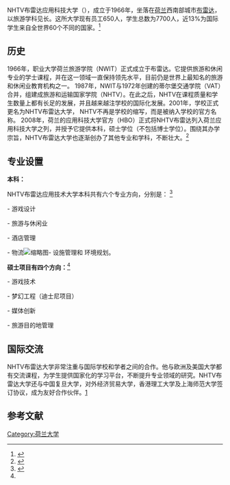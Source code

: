 {{copyedit|time=2016-09-08T15:31:38+00:00}}
{{coord|51|33|46|N|05|02|31|E|type:edu|display=title}}
{{University|name=NHTV布雷达应用技术大学|native_name=NHTV Breda University of Applied Sciences|latin_name=|image=[[File:NHTV_Breda_logo.jpg|缩略图]]|motto=Discover your world|established=1966年|type=公立|endowment=|faculty=|students=7700|undergrad=|postgrad=|doctoral=|city=[[布雷达|布雷达]]|state=|country=[[荷兰|荷兰]]|mascot=|religion=|footnotes=|website=https://www.nhtv.nl/ENG|logo=}}
NHTV布雷达应用科技大学（{{lang-nl|NHTV internationaal hoger onderwijs Breda}}），成立于1966年，坐落在[[荷兰|荷兰]]西南部城市[[布雷达|布雷达]]，以旅游学科见长。这所大学现有员工650人，学生总数为7700人，近13%为国际学生来自全世界60个不同的国家。<ref>{{Cite web|url=https://www.nhtv.nl/ENG/about-nhtv.html|title=About NHTV|accessdate=2016-09-08|work=NHTV|language=en|archive-url=https://web.archive.org/web/20160923000946/https://www.nhtv.nl/ENG/about-nhtv.html|archive-date=2016-09-23|dead-url=yes}}</ref>

== 历史 ==
1966年，职业大学荷兰旅游学院（NWIT）正式成立于布雷达。它提供旅游和休闲专业的学士课程，并在这一领域一直保持领先水平，目前仍是世界上最知名的旅游和休闲业教育机构之一。 1987年，NWIT与1972年创建的蒂尔堡交通学院（VAT）合并，组建成旅游和运输国家学院（NHTV）。在此之后，NHTV在课程质量和学生数量上都有长足的发展，并且越来越注学校的国际化发展。2001年，学校正式更名为NHTV布雷达大学， NHTV不再是学校的缩写，而是被纳入学校的官方名称。 2008年，荷兰的应用科技大学官方（HBO）正式将NHTV布雷达列入荷兰应用科技大学之列，并授予它提供本科，硕士学位（不包括博士学位）。围绕其办学宗旨，NHTV布雷达大学也逐渐创办了其他专业和学科，不断壮大。<ref>{{Cite web|url=https://www.nhtv.nl/ENG/about-nhtv/organisation/history.html|title=History|accessdate=2016-09-12|work=NHTV|language=en|archive-url=https://web.archive.org/web/20160923061837/https://www.nhtv.nl/ENG/about-nhtv/organisation/history.html|archive-date=2016-09-23|dead-url=yes}}</ref>

== 专业设置 ==
'''本科：'''

NHTV布雷达应用技术大学本科共有六个专业方向，分别是： <ref name="#1">{{Cite web|url=https://www.nhtv.nl/ENG/bachelors.html|title=Bachelors|accessdate=2016-09-08|work=NHTV|language=en|archive-date=2016-09-22|archive-url=https://web.archive.org/web/20160922163809/https://www.nhtv.nl/ENG/bachelors.html|dead-url=no}}</ref>

- 游戏设计

- 旅游与休闲业

- 酒店管理

- 物流[[File:NHTV-Aerial-20040902.jpg|缩略图]]- 设施管理和 环境规划。

'''硕士项目有四个方向：'''<ref name="#1"/>

- 游戏技术

- 梦幻工程（迪士尼项目）

- 媒体创新

- 旅游目的地管理

== 国际交流 ==
NHTV布雷达大学非常注重与国际学校和学者之间的合作。他与欧洲及美国大学都有交流课程，为学生提供国家化的学习平台，不断提升专业领域的研究。NHTV布雷达大学还与中国复旦大学，对外经济贸易大学，香港理工大学及上海师范大学签订协议，成为友好合作伙伴。[https://web.archive.org/web/20120530223447/http://www.nhtv.nl/fileadmin/user_upload/Documenten/PDF/International/International_Partners_of_NHTV.pdf]

== 参考文献 ==
{{reflist}}

[[Category:荷兰大学|Category:荷兰大学]]